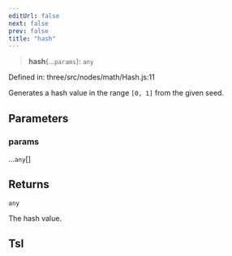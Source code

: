 ```yaml
---
editUrl: false
next: false
prev: false
title: "hash"
---
```


> **hash**(...`params`): `any`

Defined in: three/src/nodes/math/Hash.js:11

Generates a hash value in the range `[0, 1]` from the given seed.

## Parameters

### params

...`any`[]

## Returns

`any`

The hash value.

## Tsl
